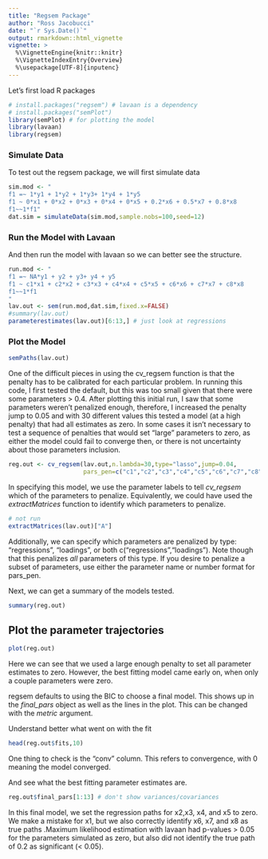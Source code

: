 ---
title: "Regsem Package"
author: "Ross Jacobucci"
date: "`r Sys.Date()`"
output: rmarkdown::html_vignette
vignette: >
  %\VignetteEngine{knitr::knitr}
  %\VignetteIndexEntry{Overview}
  %\usepackage[UTF-8]{inputenc}
---
Let's first load R packages
```{r,results='hide',warning=FALSE,message=FALSE}
# install.packages("regsem") # lavaan is a dependency
# install.packages("semPlot")
library(semPlot) # for plotting the model
library(lavaan)
library(regsem)
```

### Simulate Data

To test out the regsem package, we will first simulate data

```{r}
sim.mod <- "
f1 =~ 1*y1 + 1*y2 + 1*y3+ 1*y4 + 1*y5
f1 ~ 0*x1 + 0*x2 + 0*x3 + 0*x4 + 0*x5 + 0.2*x6 + 0.5*x7 + 0.8*x8
f1~~1*f1"
dat.sim = simulateData(sim.mod,sample.nobs=100,seed=12)
```

### Run the Model with Lavaan

And then run the model with lavaan so we can better see the structure.

```{r}
run.mod <- "
f1 =~ NA*y1 + y2 + y3+ y4 + y5
f1 ~ c1*x1 + c2*x2 + c3*x3 + c4*x4 + c5*x5 + c6*x6 + c7*x7 + c8*x8
f1~~1*f1
"
lav.out <- sem(run.mod,dat.sim,fixed.x=FALSE)
#summary(lav.out)
parameterestimates(lav.out)[6:13,] # just look at regressions
```



### Plot the Model

```{r,message=FALSE,warning=FALSE,fig.width=5,fig.height=5}
semPaths(lav.out)
```

One of the difficult pieces in using the cv_regsem function is that the penalty has to be calibrated for each particular problem. In running this code, I first tested the default, but this was too small given that there were some parameters > 0.4. After plotting this initial run, I saw that some parameters weren't penalized enough, therefore, I increased the penalty jump to 0.05 and with 30 different values this tested a model (at a high penalty) that had all estimates as zero. In some cases it isn't necessary to test a sequence of penalties that would set "large" parameters to zero, as either the model could fail to converge then, or there is not uncertainty about those parameters inclusion.

```{r,results='hide'}
reg.out <- cv_regsem(lav.out,n.lambda=30,type="lasso",jump=0.04,
                     pars_pen=c("c1","c2","c3","c4","c5","c6","c7","c8"))
```

In specifying this model, we use the parameter labels to tell *cv_regsem* which of the parameters to penalize. Equivalently, we could have used the *extractMatrices* function to identify which parameters to penalize.

```{r,eval=FALSE}
# not run
extractMatrices(lav.out)["A"]
```

Additionally, we can specify which parameters are penalized by type: "regressions", "loadings", or both c("regressions","loadings"). Note though that this penalizes *all* parameters of this type. If you desire to penalize a subset of parameters, use either the parameter name or number format for pars_pen.

Next, we can get a summary of the models tested.

```{r}
summary(reg.out)
```

## Plot the parameter trajectories

```{r,fig.width=5,fig.height=5}

plot(reg.out)
```

Here we can see that we used a large enough penalty to set all parameter estimates to zero. However, the best fitting model came early on, when only a couple parameters were zero. 

regsem defaults to using the BIC to choose a final model. This shows up in the *final_pars* object as well as the lines in the plot. This can be changed with the *metric* argument.

Understand better what went on with the fit

```{r}
head(reg.out$fits,10)
```

One thing to check is the "conv" column. This refers to convergence, with 0 meaning the model converged. 

And see what the best fitting parameter estimates are. 

```{r}
reg.out$final_pars[1:13] # don't show variances/covariances
```

In this final model, we set the regression paths for x2,x3, x4, and x5 to zero. We make a mistake for x1, but we also correctly identify x6, x7, and x8 as true paths .Maximum likelihood estimation with lavaan had p-values > 0.05 for the parameters simulated as zero, but also did not identify the true path of 0.2 as significant (< 0.05).
